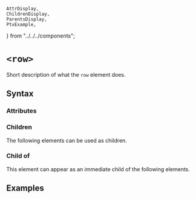     AttrDisplay,
    ChildrenDisplay,
    ParentsDisplay,
    PtxExample,
} from "../../../components";

# `<row>`

Short description of what the `row` element does.

## Syntax

### Attributes

<AttrDisplay name="row" />

### Children

The following elements can be used as children.

<ChildrenDisplay name="row" />

### Child of

This element can appear as an immediate child of the following elements.

<ParentsDisplay name="row" />

## Examples

    